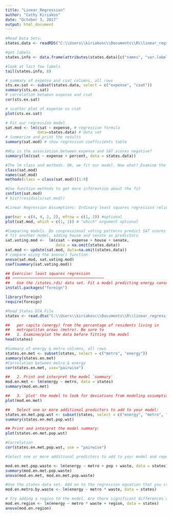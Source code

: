 ---
title: "Linear_Regression"
author: "Cathy Kiriakos"
date: "October 3, 2017"
output: html_document
---

```{r read_data}
#Read Data Sets: 
states.data <- readRDS("C:\\Users\\kiriakosc\\Documents\\R\\linear_regression\\dataSets/states.rds")
```

```{r get_labels}
#get labels
states.info <- data.frame(attributes(states.data)[c("names", "var.labels")])
```

```{r look@data}
#look at last few labels
tail(states.info, 8)

```

```{r summarize_Exp_CSAT}
# summary of expense and csat columns, all rows
sts.ex.sat <- subset(states.data, select = c("expense", "csat"))
summary(sts.ex.sat)
# correlation between expense and csat
cor(sts.ex.sat) 
```

```{r Plot}
# scatter plot of expense vs csat
plot(sts.ex.sat)
```

```{r fit_regression}
# Fit our regression model
sat.mod <- lm(csat ~ expense, # regression formula
              data=states.data) # data set
# Summarize and print the results
summary(sat.mod) # show regression coefficients table
```

```{r Summarize Expense + Percent}
#Why is the association between expense and SAT scores negative?
summary(lm(csat ~ expense + percent, data = states.data))
```

```{r fit_model}
#The lm class and methods. OK, we fit our model. Now what? Examine the model 
class(sat.mod)
names(sat.mod)
methods(class = class(sat.mod))[1:9]
```
```{r function_methods}
#Use function methods to get more information about the fit
confint(sat.mod)
# hist(residuals(sat.mod))
```

```{r LSR_Plot}
#Linear Regression Assumptions: Ordinary least squares regression relies on several assumptions, including that the residuals are normally distributed and homoscedastic, the errors are independent and the relationships are linear. Investigate these assumptions visually by plotting your model:

par(mar = c(4, 4, 2, 2), mfrow = c(1, 2)) #optional
plot(sat.mod, which = c(1, 2)) # "which" argument optional
```

```{r Comp_Models}
#Comparing models. Do congressional voting patterns predict SAT scores over and above expense? Fit two models and compare them:
# fit another model, adding house and senate as predictors
sat.voting.mod <-  lm(csat ~ expense + house + senate,
                      data = na.omit(states.data))
sat.mod <- update(sat.mod, data=na.omit(states.data))
# compare using the anova() function
anova(sat.mod, sat.voting.mod)
coef(summary(sat.voting.mod))
```

```{r LSR}
## Exercise: least squares regression
## ────────────────────────────────────────
##   Use the /states.rds/ data set. Fit a model predicting energy consumed - This is the states dta file - load foreign package to pull data set
install.packages("foreign")
```

```{r read_DTRFile}
library(foreign)
require(foreign)
```
```{r Read_States}
#Read States DTA File
states <- read.dta("C:\\Users\\kiriakosc\\Documents\\R\\linear_regression\\dataSets/states.dta")
```

```{r View_States}
##   per capita (energy) from the percentage of residents living in
##   metropolitan areas (metro). Be sure to
##   1. Examine/plot the data before fitting the model
head(states)
```

```{r Summary_Energy&Metro}
#Summary of energy & metro columns, all rows 
states.en.met <- subset(states, select = c("metro", "energy"))
summary(states.en.met)
#Correlation between metro & energy 
cor(states.en.met, use="pairwise")
```

```{r print_model}
##   2. Print and interpret the model `summary'
mod.en.met <- lm(energy ~ metro, data = states)
summary(mod.en.met)
```

```{r plot_model}
##   3. `plot' the model to look for deviations from modeling assumptions
plot(mod.en.met)
```

```{r add_predictors}
##   Select one or more additional predictors to add to your model:
states.en.met.pop.wst <- subset(states, select = c("energy", "metro", "pop", "waste"))
summary(states.en.met.pop.wst)

```

```{r print_interpret_model}
## Print and interpret the model summary:
plot(states.en.met.pop.wst)
```

```{r view_correlation}
#Correlation
cor(states.en.met.pop.wst, use = "pairwise")
```

```{r add_predictors}
#Select one or more additional predictors to add to your model and repeat steps 1-3. Is this model significantly better than the model with metro as the only predictor?

mod.en.met.pop.waste <- lm(energy ~ metro + pop + waste, data = states)
summary(mod.en.met.pop.waste)
anova(mod.en.met, mod.en.met.pop.waste)
```

```{r add_interaction}
#Use the states data set. Add on to the regression equation that you created in exercise 1 by generating an interaction term and testing the interaction.
mod.en.metro.by.waste <- lm(energy ~ metro * waste, data = states)
```

```{r add_region}
# Try adding a region to the model. Are there significant differences across the four regions?
mod.en.region <- lm(energy ~ metro * waste + region, data = states)
anova(mod.en.region)
```


